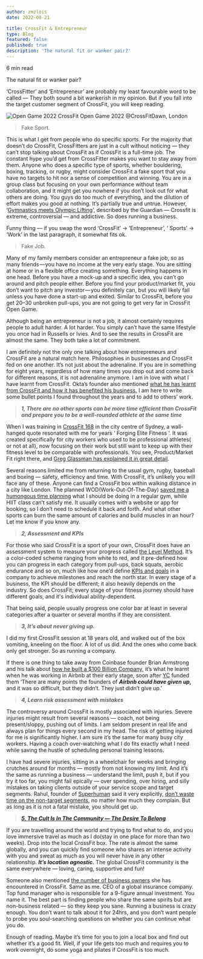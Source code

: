 ```yaml
---
author: zmzlois
date: 2022-08-21

title: CrossFit & Entrepreneur
type: Blog
featured: false
published: true
description: 'The natural fit or wanker pair?'
---
```




6 min read

The natural fit or wanker pair?

‘CrossFitter’ and ‘Entrepreneur’ are probably my least favourable word to be called — They both sound a bit wankerish in my opinion. But if you fall into the target customer segment of CrossFit, you will keep reading.

![Open Game 2022](https://miro.medium.com/v2/resize:fit:4800/format:webp/1*gMvU6uLykkZle8jgZznFNQ.jpeg
)
CrossFit Open Game 2022 @CrossFitDawn, London

> Fake Sport.

This is what I get from people who do specific sports. For the majority that doesn’t do CrossFit, CrossFitters are just in a cult without noticing — they can’t stop talking about CrossFit as if CrossFit is a full-time job. The constant hype you’d get from CrossFitter makes you want to stay away from them. Anyone who does a specific type of sports, whether bouldering, boxing, tracking, or rugby, might consider CrossFit a fake sport that you have no targets to hit nor a sense of competition and winning. You are in a group class but focusing on your own performance without team collaboration, and it might get you nowhere if you don’t look out for what others are doing. You guys do too much of everything, and the dilution of effort makes you good at nothing. It’s partially true and untrue. However, ‘[Gymnastics meets Olympic Lifting](https://www.theguardian.com/lifeandstyle/2013/jul/14/crossfit-extreme-controversial-addictive)’, described by the Guardian — Crossfit is extreme, controversial — and addictive. So does running a business.

Funny thing — if you swap the word ‘CrossFit’ → ‘Entrepreneur’, ‘ Sports’ → ‘Work’ in the last paragraph, it somewhat fits ok.

> Fake Job.

Many of my family members consider an entrepreneur a fake job, so as many friends — you have no income at the very early stage. You are sitting at home or in a flexible office creating something. Everything happens in one head. Before you have a mock-up and a specific idea, you can’t go around and pitch people either. Before you find your product/market fit, you don’t want to pitch any investor — you definitely can, but you will likely fail unless you have done a start-up and exited. Similar to CrossFit, before you get 20–30 unbroken pull-ups, you are not going to get very far in CrossFit Open Game.

Although being an entrepreneur is not a job, it almost certainly requires people to adult harder. A lot harder. You simply can’t have the same lifestyle you once had in Russells or Ivies. And to see the results in CrossFit are almost the same. They both take a lot of commitment.

I am definitely not the only one talking about how entrepreneurs and CrossFit are a natural match here. Philosophies in businesses and CrossFit fed on one another. It’s not just about the adrenaline. If you are in something for eight years, regardless of how many times you drop out and come back for different reasons, it is not adrenaline anymore. I am in love with what I have learnt from CrossFit. Okta’s founder also mentioned [what he has learnt from CrossFit and how it has benefited his business.](https://realbusiness.co.uk/what-crossfit-can-teach-entrepreneurs-about-running-a-business) I am here to write some bullet points I found throughout the years and to add to others’ work.

> **_1, There are no other sports can be more time efficient than CrossFit and prepare you to be a well-rounded athlete at the same time_**

When I was training in [CrossFit 168](https://www.crossfit168.com.au/) in the city centre of Sydney, a wall-hanged quote resonated with me for years ‘ Forging Elite Fitness ‘. It was created specifically for city workers who used to be professional athletes( or not at all), now focusing on their work but still want to keep up with their fitness level to be comparable with professionals. You see, Product/Market Fit right there, and [Greg Glassman has explained it in great detail](http://journal.crossfit.com/2007/04/understanding-crossfit-by-greg.tpl).

Several reasons limited me from returning to the usual gym, rugby, baseball and boxing — safety, efficiency and time. With CrossFit, it’s unlikely you will face any of these. Anyone can find a CrossFit box within walking distance in a city like London. The planned WOD(Work-Out-Of-The-Day) [saved me a humongous time planning](https://www.entrepreneur.com/article/270678#:~:text=1.%C2%A0There%27s%20no%20planning%20involved.) what I should be doing in a regular gym, while HIIT class can’t satisfy me. It usually comes with a website or app for booking, so I don’t need to schedule it back and forth. And what other sports can burn the same amount of calories and build muscles in an hour? Let me know if you know any.

> **_2, Assessment and KPIs_**

For those who said CrossFit is a sport of your own, CrossFit does have an assessment system to measure your progress called [the Level Method](https://www.levelmethod.com/). It’s a color-coded scheme ranging from white to red, and it pre-defined how you can progress in each category from pull-ups, back squats, aerobic endurance and so on, much like how one’d define [KPIs and goals](https://youtu.be/lL6GdUHIBsM) in a company to achieve milestones and reach the north star. In every stage of a business, the KPI should be different; it also heavily depends on the industry. So does CrossFit; every stage of your fitness journey should have different goals, and it's individual ability-dependent.

That being said, people usually progress one color bar at least in several categories after a quarter or several months if they are consistent.

> **_3, It’s about never giving up._**

I did my first CrossFit session at 18 years old, and walked out of the box vomiting, kneeling on the floor. A lot of us did. And the ones who come back only get stronger. So as running a company.

If there is one thing to take away from Coinbase founder Brian Armstrong and his talk about [how he built a $100 Billion Company](https://youtu.be/TB0yceuXmrI), it’s what he learnt when he was working in Airbnb at their early stage, soon after [YC](https://ycombinator.com) funded them ‘There are many points the founders of **_Airbnb could have given up,_** and it was so difficult, but they didn’t. They just didn’t give up.’

> **_4, Learn risk assessment with mistakes_**

The controversy around CrossFit is mostly associated with injuries. Severe injuries might result from several reasons — coach, not being present/sloppy, pushing out of limits. I am seldom present in real life and always plan for things every second in my head. The risk of getting injured for me is significantly higher. I am sure it’s the same for many busy city workers. Having a coach over-watching what I do fits exactly what I need while saving the hustle of scheduling personal training lessons.

I have had severe injuries, sitting in a wheelchair for weeks and bringing crutches around for months — mostly from not knowing my limit. And it’s the same as running a business — understand the limit, push it, but if you try it too far, you might fail epically — over spending, over hiring, and silly mistakes on taking clients outside of your service scope and target segments. Rahul, founder of [Superhuman](http://localhost:60000/superhuman.com) said it very explicitly, [don’t waste time on the non-target segments](https://review.firstround.com/how-superhuman-built-an-engine-to-find-product-market-fit), no matter how much they complain. But as long as it is not a fatal mistake, you should get up.

> [**_5, The Cult Is In The Community — The Desire To Belong_**](https://wodfever.com/blogs/new-posts/the-cult-of-crossfit-is-in-community-the-desire-to-belong)

If you are travelling around the world and trying to find what to do, and you love immersive travel as much as I do(stay in one place for more than two weeks). Drop into the local CrossFit box. The rate is almost the same globally, and you can quickly find someone who shares an intense activity with you and sweat as much as you will never have in any other relationship. **_It’s location agnostic._** The global CrossFit community is the same everywhere — loving, caring, supportive and fun!

Someone also mentioned [the number of business owners](https://www.inc.com/tanya-hall/5-reasons-why-so-many-entrepreneurs-do-crossfit.html) she has encountered in CrossFit. Same as me. CEO of a global insurance company. Top fund manager who is responsible for a 9-figure annual investment. You name it. The best part is finding people who share the same spirits but are non-business related — so they keep you sane. Running a business is crazy enough. You don’t want to talk about it for 24hrs, and you don’t want people to probe you soul-searching questions on whether you can continue what you do.

Enough of reading. Maybe it’s time for you to join a local box and find out whether it’s a good fit. Well, if your life gets too much and requires you to work overnight, do some yoga and pilates if CrossFit is too much.
